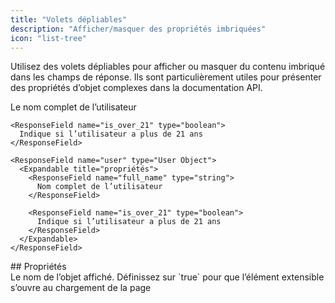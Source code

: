 ```yaml
---
title: "Volets dépliables"
description: "Afficher/masquer des propriétés imbriquées"
icon: "list-tree"
---
```


Utilisez des volets dépliables pour afficher ou masquer du contenu imbriqué dans les champs de réponse. Ils sont particulièrement utiles pour présenter des propriétés d’objet complexes dans la documentation API.

<ResponseField name="user" type="User Object">
  <Expandable title="propriétés">
    <ResponseField name="full_name" type="string">
      Le nom complet de l’utilisateur
    </ResponseField>

    <ResponseField name="is_over_21" type="boolean">
      Indique si l’utilisateur a plus de 21 ans
    </ResponseField>
  </Expandable>
</ResponseField>

```mdx Exemple extensible
<ResponseField name="user" type="User Object">
  <Expandable title="propriétés">
    <ResponseField name="full_name" type="string">
      Nom complet de l’utilisateur
    </ResponseField>

    <ResponseField name="is_over_21" type="boolean">
      Indique si l’utilisateur a plus de 21 ans
    </ResponseField>
  </Expandable>
</ResponseField>
```


<div id="properties">
  ## Propriétés
</div>

<ResponseField name="title" type="string">
  Le nom de l’objet affiché.
</ResponseField>

<ResponseField name="defaultOpen" type="boolean" default="false">
  Définissez sur `true` pour que l’élément extensible s’ouvre au chargement de la page
</ResponseField>
